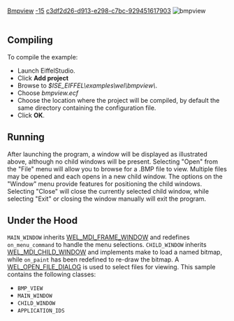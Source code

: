 [[Property:title|Bmpview]]
[[Property:weight|-15]]
[[Property:uuid|c3df2d26-d913-e298-c7bc-929451617903]]
[[Image:bmpview|bmpview]]  <br/>
<br/>

==Compiling==

To compile the example: 
* Launch EiffelStudio. 
* Click '''Add project'''
* Browse to ''$ISE_EIFFEL\examples\wel\bmpview\''. 
* Choose ''bmpview.ecf''
* Choose the location where the project will be compiled, by default the same directory containing the configuration file. 
* Click '''OK'''. 

==Running==
After launching the program, a window will be displayed as illustrated above, although no child windows will be present. Selecting "Open" from the "File" menu will allow you to browse for a .BMP file to view. Multiple files may be opened and each opens in a new child window. The options on the "Window" menu provide features for positioning the child windows. Selecting "Close" will close the currently selected child window, while selecting "Exit" or closing the window manually will exit the program. 
==Under the Hood==
<code>MAIN_WINDOW</code> inherits [[ref:libraries/wel/reference/wel_mdi_frame_window_chart|WEL_MDI_FRAME_WINDOW]]  and redefines <code>on_menu_command</code> to handle the menu selections. <code>CHILD_WINDOW</code> inherits [[ref:libraries/wel/reference/wel_mdi_child_window_chart|WEL_MDI_CHILD_WINDOW]]  and implements make to load a named bitmap, while <code>on_paint</code> has been redefined to re-draw the bitmap. A [[ref:libraries/wel/reference/wel_open_file_dialog_chart|WEL_OPEN_FILE_DIALOG]]  is used to select files for viewing. 
This sample contains the following classes: 
* <code>BMP_VIEW</code>
* <code>MAIN_WINDOW</code>
* <code>CHILD_WINDOW</code>
* <code>APPLICATION_IDS</code>

{{seealso| '''See Also''' <br/>
[[WEL_OPEN_FILE_DIALOG|WEL_OPEN_FILE_DIALOG]]  <br/>
[[MDI (Multiple Document Interface)|Mdi sample]]  }}






